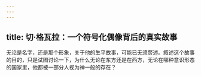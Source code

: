 ```yaml
---
---
---
```

title: 切·格瓦拉：一个符号化偶像背后的真实故事
---




无论是名字，还是那个形象，关于他的生平故事，可能已无须赘述。叙述这个故事的目的，只是试图讨论一下，为什么无论在东方还是在西方，无论在哪种意识形态的国家里，他都被一部分人视为神一般的存在？